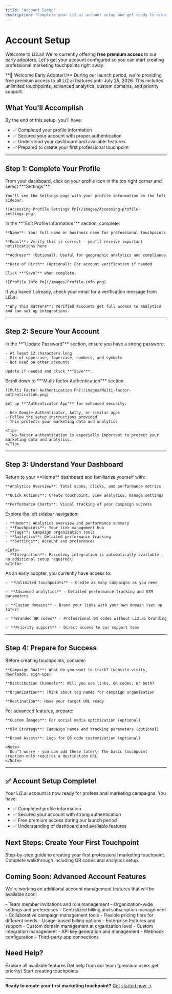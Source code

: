 ```yaml
---
title: "Account Setup"
description: "Complete your Li2.ai account setup and get ready to create professional marketing campaigns with your free premium access."
---
```


# Account Setup

Welcome to Li2.ai\! We're currently offering **free premium access** to our early adopters. Let's get your account configured so you can start creating professional marketing touchpoints right away.

<Note>
  **🎉 Welcome Early Adopter\!** During our launch period, we're providing free premium access to all Li2.ai features until July 25, 2026. This includes unlimited touchpoints, advanced analytics, custom domains, and priority support.
</Note>

## What You'll Accomplish

By the end of this setup, you'll have:

- ✅ Completed your profile information
- ✅ Secured your account with proper authentication
- ✅ Understood your dashboard and available features
- ✅ Prepared to create your first professional touchpoint

---

## Step 1: Complete Your Profile

<Steps>
  <Step title="Access your profile settings">
    From your dashboard, click on your profile icon in the top right corner and select **"Settings"**.

    You'll see the Settings page with your profile information on the left sidebar.

    ![Accessing Profile Settings Pn](/images/Accessing-profile-settings.png)
  </Step>
  <Step title="Fill in your basic information">
    In the **"Edit Profile Information"** section, complete:

    **Name**: Your full name or business name for professional touchpoints

    **Email**: Verify this is correct - you'll receive important notifications here

    **Address** (Optional): Useful for geographic analytics and compliance

    **Date of Birth** (Optional): For account verification if needed

    Click **"Save"** when complete.

    ![Profile Info Pn](/images/Profile-info.png)
  </Step>
  <Step title="Verify your email address">
    If you haven't already, check your email for a verification message from Li2.ai.

    **Why this matters**: Verified accounts get full access to analytics and can set up integrations.
  </Step>
</Steps>

---

## Step 2: Secure Your Account

<Steps>
  <Step title="Review your password">
    In the **"Update Password"** section, ensure you have a strong password:

    - At least 12 characters long
    - Mix of uppercase, lowercase, numbers, and symbols
    - Not used on other accounts

    Update if needed and click **"Save"**.
  </Step>
  <Step title="Enable two-factor authentication (Recommended)">
    Scroll down to **"Multi-factor Authentication"** section.

    ![Multi Factor Authentication Pn](/images/Multi-factor-authentication.png)

    Set up **"Authenticator App"** for enhanced security:

    - Use Google Authenticator, Authy, or similar apps
    - Follow the setup instructions provided
    - This protects your marketing data and analytics

    <Tip>
      Two-factor authentication is especially important to protect your marketing data and analytics.
    </Tip>
  </Step>
</Steps>

---

## Step 3: Understand Your Dashboard

<Steps>
  <Step title="Explore your main dashboard">
    Return to your **Home** dashboard and familiarize yourself with:

    **Analytics Overview**: Total scans, clicks, and performance metrics

    **Quick Actions**: Create touchpoint, view analytics, manage settings

    **Performance Charts**: Visual tracking of your campaign success
  </Step>
  <Step title="Navigate the main sections">
    Explore the left sidebar navigation:

    - **Home**: Analytics overview and performance summary
    - **Touchpoints**: Your link management hub
    - **Tags**: Campaign organization tools
    - **Analytics**: Detailed performance tracking
    - **Settings**: Account and preferences

    <Info>
      **Integration**: Parcelvoy integration is automatically available - no additional setup required\!
    </Info>
  </Step>
  <Step title="Check your premium features">
    As an early adopter, you currently have access to:

    ✅ **Unlimited touchpoints** - Create as many campaigns as you need

    ✅ **Advanced analytics** - Detailed performance tracking and UTM parameters

    ✅ **Custom domains** - Brand your links with your own domain (set up later)

    ✅ **Branded QR codes** - Professional QR codes without Li2.ai branding

    ✅ **Priority support** - Direct access to our support team
  </Step>
</Steps>

---

## Step 4: Prepare for Success

<Steps>
  <Step title="Plan your first campaign">
    Before creating touchpoints, consider:

    **Campaign Goal**: What do you want to track? (website visits, downloads, sign-ups)

    **Distribution Channels**: Will you use links, QR codes, or both?

    **Organization**: Think about tag names for campaign organization

    **Destination**: Have your target URL ready
  </Step>
  <Step title="Gather your assets (if needed)">
    For advanced features, prepare:

    **Custom Images**: For social media optimization (optional)

    **UTM Strategy**: Campaign names and tracking parameters (optional)

    **Brand Assets**: Logo for QR code customization (optional)

    <Note>
      Don't worry - you can add these later\! The basic touchpoint creation only requires a destination URL.
    </Note>
  </Step>
</Steps>

---

## ✅ Account Setup Complete\!

Your Li2.ai account is now ready for professional marketing campaigns. You have:

- ✅ Completed profile information
- ✅ Secured your account with strong authentication
- ✅ Free premium access during our launch period
- ✅ Understanding of dashboard and available features

## Next Steps: Create Your First Touchpoint

<CardGroup cols={2}>
  <Card title="Create Your First Touchpoint" icon="plus" color="#7C3AED" href="/first-touchpoint">
    Step-by-step guide to creating your first professional marketing touchpoint.
  </Card>
  <Card title="Quick Start Guide" icon="rocket" color="#A855F7" href="/quickstart">
    Complete walkthrough including QR codes and analytics setup.
  </Card>
</CardGroup>

## Coming Soon: Advanced Account Features

We're working on additional account management features that will be available soon:

<AccordionGroup>
  <Accordion title="Organization Management 🔄">
    - Team member invitations and role management
    - Organization-wide settings and preferences
    - Centralized billing and subscription management
    - Collaborative campaign management tools
  </Accordion>
  <Accordion title="Subscription Plans 🔄">
    - Flexible pricing tiers for different needs
    - Usage-based billing options
    - Enterprise features and support
    - Custom domain management at organization level
  </Accordion>
  <Accordion title="Advanced Integrations 🔄">
    - Custom integration management
    - API key generation and management
    - Webhook configuration
    - Third-party app connections
  </Accordion>
</AccordionGroup>

## Need Help?

<CardGroup cols={3}>
  <Card title="Documentation" icon="book" href="/features-overview">
    Explore all available features
  </Card>
  <Card title="Priority Support" icon="headset" href="mailto:support@li2.ai">
    Get help from our team (premium users get priority)
  </Card>
  <Card title="Dashboard" icon="gauge" href="https://app.li2.ai">
    Start creating touchpoints
  </Card>
</CardGroup>

---

**Ready to create your first marketing touchpoint?** [Get started now →](/first-touchpoint)